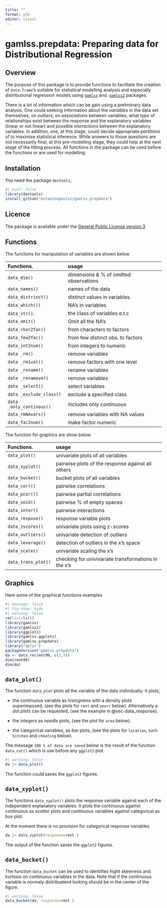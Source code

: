 ```yaml
---
title: ""
format: gfm
editor: visual
---
```


# gamlss.prepdata: Preparing data for Distributional Regression


## Overview

The purpose of this package is to provide functions to facilitate the creation of `data.frame`'s suitable for  statistical modelling analysis and especially distributional regression models using [`gamlss`](https://cran.r-project.org/package=gamlss) and. [`gamlss2`](https://github.com/gamlss-dev/gamlss2)  packages.

There is a lot of information which can be gain using a preliminary data analysis. One could seeking information about the _variables_ in the data set themselves, on _outliers_, on _associations_  between variables, what  _type_ of relationships  exist between the response and the explanatory variables (linear or not linear) and  possible _interactions_ between the explanatory variables.  In addition, one, at this stage, could  decide  appropriate  _partitions_ of to maximise statistical inference. While answers to those questions are not necessarily final, at this pre-modelling stage, they could help at the next stage of the fitting  process. All functions in the package can be used before the functions  \texttt{gamlss()} or \texttt{gamlss2()} are used for modelling. 

## Installation

You need the package `devtools`;
```r
#| eval: false
library(devtools)
install_github("mstasinopoulos/gamlss.prepdata") 
```

## Licence

The package is available under the [General Public License version 3](https://www.gnu.org/licenses/gpl-3.0.html) 



## Functions

The functions for manipulation of variables are shown below

| Functions.   | usage                                    |
|:---------------|:---------------------------------------|
| `data_dim()`   | dimensions & % of omitted observations |
| `data_names()` | names of the data                      |
| `data_distrinct()`| distinct values in variables.       |
| `data_which(()` | NA's in variables                     |
| `data_str()`.  | the class of  variables e.t.c |
|  `data_omit()`  |  Omit all the NA's |
| `data_char2fac()`  | from characters to factors |
| `data_few2fac()`   | from few distinct obs. to factors |
| `data_int2num()`  | from integers to  numeric |
| `data _rm()`       | remove variables |
| `data _rm1val()`  | remove factors with one level |
| `data _rename()`  | rename variables |
| `data _renamove()`  | remove variables |
| `data _select()`  | select variables |
| `data _exclude_class()`  | exclude a specified class |
| `data _only_continous()`  | includes only continuous |
| `data_rmNAvars()`    | remove variables with NA values |
| `data_fac2num()`    | make factor numeric |

The function for graphics are show below

| Functions.   | usage                                    |
|:---------------|:---------------------------------------|
| `data_plot()`   | univariate plots of all variables |
| `data_xyplot()` | pairwise plots of the response against all others |                     |
| `data_bucket()` |  bucket plots of all variables |
| `data_cor(()` | pairwise correlations|
| `data_pcor(()` |pairwise partial correlations|
| `data_void()` | pairwise % of empty spaces |
| `data_inter()` | pairwise interactions |
| `data_respose()`  | response variable plots |
| `data_zscores()`  | univariate plots using z-scores |
| `data_outliers()`  | univariate detection of outliers |
| `data_leverage()`  | detection of outliers in the x's  space |
| `data_scale()`  | univariate scaling the x's |
| `data_trans_plot()`  | checking for univivariate transformations in the x's |


## Graphics



Here some of the  graphical functions examples

```r
#| message: false
#| fig-show: hide
#| warning: false
rm(list=ls())
library(gamlss)
library(gamlss2)
library(ggplot2)
library(gamlss.ggplots)
library(gamlss.prepdata)
library("dplyr") 
packageVersion("gamlss.prepdata")
da <- data_rm(rent99, c(2,9)) 
dim(rent99)
dim(da)
```

## `data_plot()` {#sec-data_plot}

The function `data_plot` plots all the variable of the data individually. It plots;

-   the continuous variable as *histograms* with a density plots superimposed, (see the plots for `rent` and `yearc` below). Alternatively a *dot plots* can be requested, (see the example in @sec-data_response).

-   the integers as *needle* plots, (see the plot for `area` below).

-   the categorical variables, as *bar* plots, (see the plots for `location`, `bath` `kitchen` and `cheating` below).

The message `100 % of data are saved` below is the result of the function `data_cut()` which is use before any `ggplot2` plot.

```r
#| warning: false
da |> data_plot()
```

The function could saves the `ggplot2` figures.


## `data_xyplot()` {#sec-data_xyplot}

The functions `data_xyplot()` plots the response variable against each of the independent explanatory variables. It plots the continuous against continuous as *scatter* plots and continuous variables against categorical as *box* plot.

::: callout-warning
At the moment there is no provision for categorical response variables.
:::

```r
da |> data_xyplot(response=rent )
```

The output of the function saves the `ggplot2` figures.

## `data_bucket()` {#sec-data_bucket}

The function `data_bucket` can be used to identifies hight skewness and kurtosis on continuous variables in the data. Note that if the continuous variable is normaly distribueterd looking should be in the center of the figure.

```r
#| warning: false
data_bucket(da, response=rent )
```
